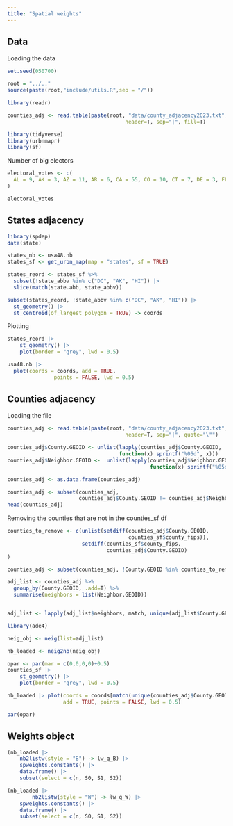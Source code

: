 ```yaml
---
title: "Spatial weights"
---
```


## Data
Loading the data
```r
set.seed(050700)

root = "../.."
source(paste(root,"include/utils.R",sep = "/"))

library(readr)

counties_adj <- read.table(paste(root, "data/county_adjacency2023.txt", sep="/"),
                                      header=T, sep="|", fill=T)
```

```r
library(tidyverse)
library(urbnmapr)
library(sf)
```
Number of big electors
```r
electoral_votes <- c(
  AL = 9, AK = 3, AZ = 11, AR = 6, CA = 55, CO = 10, CT = 7, DE = 3, FL = 30, GA = 16, HI = 4, ID = 4, IL = 19,IN = 11, IA = 6, KS = 6, KY = 8, LA = 8, ME = 4, MD = 10, MA = 11, MI = 15, MN = 10, MS = 6, MO = 10, MT = 4, NE = 5, NV = 6, NH = 4, NJ = 14, NM = 5, NY = 28, NC = 16, ND = 3, OH = 17, OK = 7, OR = 8, PA = 19, RI = 4,nSC = 9, SD = 3, TN = 11, TX = 40, UT = 6, VT = 3, VA = 13, WA = 12, WV = 4, WI = 10, WY = 3
)

electoral_votes
```



## States adjacency
```r
library(spdep)
data(state)

states_nb <- usa48.nb
states_sf <- get_urbn_map(map = "states", sf = TRUE)

states_reord <- states_sf %>%
  subset(!state_abbv %in% c("DC", "AK", "HI")) |>
  slice(match(state.abb, state_abbv))

subset(states_reord, !state_abbv %in% c("DC", "AK", "HI")) |> 
  st_geometry() |> 
  st_centroid(of_largest_polygon = TRUE) -> coords 
```

Plotting
```r
states_reord |> 
    st_geometry() |> 
    plot(border = "grey", lwd = 0.5)

usa48.nb |>
  plot(coords = coords, add = TRUE, 
               points = FALSE, lwd = 0.5)
```


## Counties adjacency
Loading the file
```r
counties_adj <- read.table(paste(root, "data/county_adjacency2023.txt", sep="/"),
                                      header=T, sep="|", quote="\"")

counties_adj$County.GEOID <- unlist(lapply(counties_adj$County.GEOID, 
                                    function(x) sprintf("%05d", x)))
counties_adj$Neighbor.GEOID <-  unlist(lapply(counties_adj$Neighbor.GEOID,
                                              function(x) sprintf("%05d", x)))

counties_adj <- as.data.frame(counties_adj)

counties_adj <- subset(counties_adj, 
                       counties_adj$County.GEOID != counties_adj$Neighbor.GEOID)
head(counties_adj)
```

Removing the counties that are not in the counties_sf df
```r
counties_to_remove <- c(unlist(setdiff(counties_adj$County.GEOID, 
                                       counties_sf$county_fips)), 
                        setdiff(counties_sf$county_fips, 
                                counties_adj$County.GEOID)
)

counties_adj <- subset(counties_adj, !County.GEOID %in% counties_to_remove)
```



```r
adj_list <- counties_adj %>%
  group_by(County.GEOID, .add=T) %>%
  summarise(neighbors = list(Neighbor.GEOID))


adj_list <- lapply(adj_list$neighbors, match, unique(adj_list$County.GEOID))
```


```r
library(ade4)

neig_obj <- neig(list=adj_list)

nb_loaded <- neig2nb(neig_obj)
```

```r
opar <- par(mar = c(0,0,0,0)+0.5)
counties_sf |> 
    st_geometry() |> 
    plot(border = "grey", lwd = 0.5)

nb_loaded |> plot(coords = coords[match(unique(counties_adj$County.GEOID), counties_sf$county_fips),], 
                  add = TRUE, points = FALSE, lwd = 0.5)

par(opar)
```
## Weights object
```r
(nb_loaded |> 
    nb2listw(style = "B") -> lw_q_B) |> 
    spweights.constants() |> 
    data.frame() |> 
    subset(select = c(n, S0, S1, S2))
```

```r
(nb_loaded |> 
        nb2listw(style = "W") -> lw_q_W) |> 
    spweights.constants() |> 
    data.frame() |> 
    subset(select = c(n, S0, S1, S2))
```

